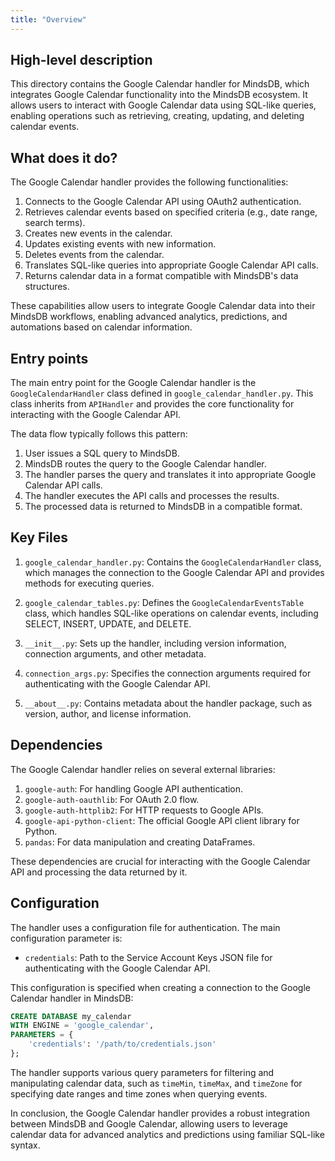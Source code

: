 ```yaml
---
title: "Overview"
---
```


## High-level description
This directory contains the Google Calendar handler for MindsDB, which integrates Google Calendar functionality into the MindsDB ecosystem. It allows users to interact with Google Calendar data using SQL-like queries, enabling operations such as retrieving, creating, updating, and deleting calendar events.

## What does it do?
The Google Calendar handler provides the following functionalities:

1. Connects to the Google Calendar API using OAuth2 authentication.
2. Retrieves calendar events based on specified criteria (e.g., date range, search terms).
3. Creates new events in the calendar.
4. Updates existing events with new information.
5. Deletes events from the calendar.
6. Translates SQL-like queries into appropriate Google Calendar API calls.
7. Returns calendar data in a format compatible with MindsDB's data structures.

These capabilities allow users to integrate Google Calendar data into their MindsDB workflows, enabling advanced analytics, predictions, and automations based on calendar information.

## Entry points
The main entry point for the Google Calendar handler is the `GoogleCalendarHandler` class defined in `google_calendar_handler.py`. This class inherits from `APIHandler` and provides the core functionality for interacting with the Google Calendar API.

The data flow typically follows this pattern:
1. User issues a SQL query to MindsDB.
2. MindsDB routes the query to the Google Calendar handler.
3. The handler parses the query and translates it into appropriate Google Calendar API calls.
4. The handler executes the API calls and processes the results.
5. The processed data is returned to MindsDB in a compatible format.

## Key Files
1. `google_calendar_handler.py`: Contains the `GoogleCalendarHandler` class, which manages the connection to the Google Calendar API and provides methods for executing queries.

2. `google_calendar_tables.py`: Defines the `GoogleCalendarEventsTable` class, which handles SQL-like operations on calendar events, including SELECT, INSERT, UPDATE, and DELETE.

3. `__init__.py`: Sets up the handler, including version information, connection arguments, and other metadata.

4. `connection_args.py`: Specifies the connection arguments required for authenticating with the Google Calendar API.

5. `__about__.py`: Contains metadata about the handler package, such as version, author, and license information.

## Dependencies
The Google Calendar handler relies on several external libraries:

1. `google-auth`: For handling Google API authentication.
2. `google-auth-oauthlib`: For OAuth 2.0 flow.
3. `google-auth-httplib2`: For HTTP requests to Google APIs.
4. `google-api-python-client`: The official Google API client library for Python.
5. `pandas`: For data manipulation and creating DataFrames.

These dependencies are crucial for interacting with the Google Calendar API and processing the data returned by it.

## Configuration
The handler uses a configuration file for authentication. The main configuration parameter is:

- `credentials`: Path to the Service Account Keys JSON file for authenticating with the Google Calendar API.

This configuration is specified when creating a connection to the Google Calendar handler in MindsDB:

```sql
CREATE DATABASE my_calendar
WITH ENGINE = 'google_calendar',
PARAMETERS = {
    'credentials': '/path/to/credentials.json'
};
```

The handler supports various query parameters for filtering and manipulating calendar data, such as `timeMin`, `timeMax`, and `timeZone` for specifying date ranges and time zones when querying events.

In conclusion, the Google Calendar handler provides a robust integration between MindsDB and Google Calendar, allowing users to leverage calendar data for advanced analytics and predictions using familiar SQL-like syntax.